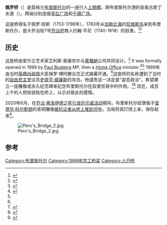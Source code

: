 {{Infobox bridge
|name=佩罗桥
|image=Perosbridge.JPG
|carries=行人
|crosses=布里斯托尔港的圣奥古斯丁水道
|locale=英格兰[[布里斯托尔|布里斯托尔]]
|maint=布里斯托市议会
|design=[[上開橋|上開橋]]
|mainspan={{convert|11|m|abbr=on}}
|clearance_below={{convert|3.3|m|abbr=on}}
|open=1999
}}
'''佩罗桥'''（{{lang|en|Pero's Bridge}}）是英格兰[[布里斯托尔|布里斯托尔]]的一座行人[[上開橋|上開橋]]，跨布里斯托尔港的圣奥古斯丁水道（{{lang|en|St Augustine's Reach}}）。两端分别连接[[皇后广场_(布里斯托尔)|皇后广场]]和[[千禧广场_(布里斯托尔)|千禧广场]]。

这座桥得名于佩罗·琼斯（1753-1798年），1783年从[[加勒比海|加勒比海]]的[[尼维斯岛|尼维斯岛]]来到布里斯托尔，是大乔治街7号[[乔治府|乔治府]]商人约翰·平尼（1740-1818）的奴隶。<ref>{{cite web | title=Pero's Bridge | work=History Footsteps | url=http://www.englandpast.net/education/legacy2.html | accessdate=2006-08-19| archiveurl=https://web.archive.org/web/20070811005124/http://www.englandpast.net/education/legacy2.html | archivedate=2007-08-11}}</ref><ref>{{cite web | title=Bristol's Georgian House Museum | work=Bristol City Council | url=http://www.bristol-city.gov.uk/ccm/content/Leisure-Culture/Museums-Galleries/georgian-house-city-museums-and-art-gallery.en | accessdate=2006-08-19|archiveurl = https://web.archive.org/web/20060813185322/http://www.bristol-city.gov.uk/ccm/content/Leisure-Culture/Museums-Galleries/georgian-house-city-museums-and-art-gallery.en|archivedate = 2006-08-13}}</ref>

== 历史 ==

这座桥由爱尔兰艺术家艾利斯·奥康奈尔与[[奧雅納|奧雅納]]公司共同设计。<ref name="#1">{{cite web|title=Eilis O Connell Biography|url=http://www.eilisoconnell.com/Pages/Biography.htm|work=Eilis O Connel sculptor|accessdate=2013-07-31|archive-date=2018-05-10|archive-url=https://web.archive.org/web/20180510012429/http://www.eilisoconnell.com/Pages/Biography.htm|dead-url=yes}}</ref> It was formally opened in 1999 by [[Paul_Boateng|Paul Boateng]] MP, then a [[Home_Office|Home Office]] minister.<ref name=WDP01>{{cite news|last=Nicks|first=Gary|title=Bridge to a future of racial harmony|url=http://www.lexisnexis.com/uk/nexis/results/docview/docview.do?docLinkInd=true&risb=21_T17888363495&format=GNBFI&sort=BOOLEAN&startDocNo=1&resultsUrlKey=29_T17888363490&cisb=22_T17888363497&treeMax=true&treeWidth=0&csi=166254&docNo=9|accessdate=2013-07-31|newspaper=Western Daily Press|date=1999-03-17 }}</ref><ref name="#1"/> 1999年由当时[[英國內政部|英國內政部]]大臣保罗·博阿滕议员正式揭幕开通。<ref name=WDP01 />这座桥的名称遭到了当时的[[自由民主党_(英国)|自由民主党]]议员[[史提芬·威廉斯|史提芬·威廉斯]]的攻击。他谴责这一决定是"姿态政治"，希望建立一座雕像或永久纪念碑来纪念布里斯托尔在奴隶贸易中的作用。<ref>{{cite news |last1=Booth |first1=Martin |title=THE UNTOLD HISTORY OF PERO’S BRIDGE |url=https://www.bristol247.com/news-and-features/features/untold-history-peros-bridge/ |accessdate=2020-06-15 |work=Bristol 24/7 |date=2020-06-14 |archive-date=2020-11-01 |archive-url=https://web.archive.org/web/20201101033751/https://www.bristol247.com/news-and-features/features/untold-history-peros-bridge/ |dead-url=no }}</ref><ref name=BEP01>{{cite news|last=Onions|first=Ian|title=Slave Bridge Attack; New name a snub to city benefactor|url=http://www.lexisnexis.com/uk/nexis/results/docview/docview.do?docLinkInd=true&risb=21_T17888363495&format=GNBFI&sort=BOOLEAN&startDocNo=1&resultsUrlKey=29_T17888363490&cisb=22_T17888363497&treeMax=true&treeWidth=0&csi=166254&docNo=8|accessdate=2013-07-31|newspaper=Bristol Evening Post|date=1998-11-17|format= subscription required}}</ref>
现在，成百上千的人把挂锁贴在桥上，以示对彼此的感情。

2020年6月，在[[乔治·弗洛伊德之死引发的示威活动|乔治·弗洛伊德之死引发的示威活动]]期间，布里斯托尔奴隶贩子[[爱德华·科尔斯顿|爱德华·科尔斯顿]]的青铜雕像[[乔治·弗洛伊德之死引发的拆除历史争议人物雕像浪潮|被抗议者从桥上推到河中]]，当局将其打捞上来，保存起来<ref>{{Cite news|date=2020-06-11|title=Edward Colston statue pulled out of Bristol Harbour|language=en-GB|work=BBC News|url=https://www.bbc.co.uk/news/uk-england-bristol-53004748|access-date=2020-10-01|archive-date=2020-06-11|archive-url=https://web.archive.org/web/20200611061748/https://www.bbc.co.uk/news/uk-england-bristol-53004748|dead-url=no}}</ref>。

[[File:Pero's_Bridge_2.jpg|thumb]]

== 参考 ==
{{reflist}}
[[Category:布里斯托尔|Category:布里斯托尔]]
[[Category:1999年完工桥梁|Category:1999年完工桥梁]]
[[Category:人行桥|Category:人行桥]]